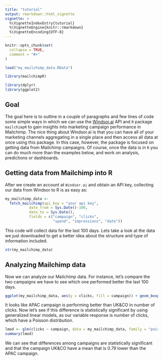 ```yaml
---
title: "tutorial"
output: rmarkdown::html_vignette
vignette: >
  %\VignetteIndexEntry{tutorial}
  %\VignetteEngine{knitr::rmarkdown}
  %\VignetteEncoding{UTF-8}
---
```


```r
knitr::opts_chunk$set(
  collapse = TRUE,
  comment = "#>"
)

load("my_mailchimp_data.RData")
```

```r
library(mailchimpR)

library(dplyr)
library(ggplot2)
```


## Goal

The goal here is to outline in a couple of paragraphs and few lines of code some simple ways in which we can use the [Windsor.ai](https://windsor.ai/) API and `R` package `mailchimpR` to gain insights into marketing campaign performance in Mailchimp. The nice thing about Windsor.ai is that you can have all of your marketing channels aggregating in a single place and then access all data at once using this package. In this case, however, the package is focused on getting data from Mailchimp campaigns. Of course, once the data is in `R` you can do much more than the examples below, and work on analysis, predictions or dashboards.

## Getting data from Mailchimp into R

After we create an account at  `Windsor.ai`  and obtain an API key, collecting our data from Windsor to R is as easy as:


```r

my_mailchimp_data <-
  fetch_mailchimp(api_key = "your api key",
           date_from = Sys.Date()-100,
           date_to = Sys.Date(),
           fields = c("campaign", "clicks",
                      "spend", "impressions", "date")) 
```

This code will collect data for the last 100 days. Lets take a look at the data we just downloaded to get a better idea about the structure and type of information included. 

```r
str(my_mailchimp_data)
```

## Analyzing  Mailchimp data 

Now we can analyze our Mailchimp data. For instance, let's compare the two campaigns we have to see which one performed better the last 100 days. 

```r
ggplot(my_mailchimp_data, aes(y = clicks, fill = campaign)) + geom_boxplot()
```

It looks like APAC campaign is performing better than  UK&CO in number of clicks. Now let's see if this difference is statistically significant by using generalized linear models, as our variable response is number of clicks, which have a Poisson distribution.

```r
lmod <- glm(clicks ~ campaign, data = my_mailchimp_data, family = "poisson")
summary(lmod)
```

We can see that differences among campaigns are statistically significant and that the campaign UK&CO have a mean that is 0.79 lower than the APAC campaign.

